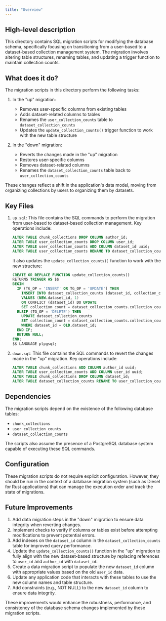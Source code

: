 ```yaml
---
title: "Overview"
---
```


## High-level description
This directory contains SQL migration scripts for modifying the database schema, specifically focusing on transitioning from a user-based to a dataset-based collection management system. The migration involves altering table structures, renaming tables, and updating a trigger function to maintain collection counts.

## What does it do?
The migration scripts in this directory perform the following tasks:

1. In the "up" migration:
   - Removes user-specific columns from existing tables
   - Adds dataset-related columns to tables
   - Renames the `user_collection_counts` table to `dataset_collection_counts`
   - Updates the `update_collection_counts()` trigger function to work with the new table structure

2. In the "down" migration:
   - Reverts the changes made in the "up" migration
   - Restores user-specific columns
   - Removes dataset-related columns
   - Renames the `dataset_collection_counts` table back to `user_collection_counts`

These changes reflect a shift in the application's data model, moving from organizing collections by users to organizing them by datasets.

## Key Files

1. `up.sql`: This file contains the SQL commands to perform the migration from user-based to dataset-based collection management. Key operations include:

   ```sql
   ALTER TABLE chunk_collections DROP COLUMN author_id;
   ALTER TABLE user_collection_counts DROP COLUMN user_id;
   ALTER TABLE user_collection_counts ADD COLUMN dataset_id uuid;
   ALTER TABLE user_collection_counts RENAME TO dataset_collection_counts;
   ```

   It also updates the `update_collection_counts()` function to work with the new structure:

   ```sql
   CREATE OR REPLACE FUNCTION update_collection_counts()
   RETURNS TRIGGER AS $$
   BEGIN
     IF (TG_OP = 'INSERT' OR TG_OP = 'UPDATE') THEN
       INSERT INTO dataset_collection_counts (dataset_id, collection_count)
       VALUES (NEW.dataset_id, 1)
       ON CONFLICT (dataset_id) DO UPDATE
       SET collection_count = dataset_collection_counts.collection_count + 1;
     ELSIF (TG_OP = 'DELETE') THEN
       UPDATE dataset_collection_counts
       SET collection_count = dataset_collection_counts.collection_count - 1
       WHERE dataset_id = OLD.dataset_id;
     END IF;
     RETURN NULL;
   END;
   $$ LANGUAGE plpgsql;
   ```

2. `down.sql`: This file contains the SQL commands to revert the changes made in the "up" migration. Key operations include:

   ```sql
   ALTER TABLE chunk_collections ADD COLUMN author_id uuid;
   ALTER TABLE user_collection_counts ADD COLUMN user_id uuid;
   ALTER TABLE chunk_collections DROP COLUMN dataset_id;
   ALTER TABLE dataset_collection_counts RENAME TO user_collection_counts;
   ```

## Dependencies
The migration scripts depend on the existence of the following database tables:
- `chunk_collections`
- `user_collection_counts`
- `dataset_collection_counts`

The scripts also assume the presence of a PostgreSQL database system capable of executing these SQL commands.

## Configuration
These migration scripts do not require explicit configuration. However, they should be run in the context of a database migration system (such as Diesel for Rust applications) that can manage the execution order and track the state of migrations.

## Future Improvements
1. Add data migration steps in the "down" migration to ensure data integrity when reverting changes.
2. Implement checks to verify if columns or tables exist before attempting modifications to prevent potential errors.
3. Add indexes on the `dataset_id` column in the `dataset_collection_counts` table for improved query performance.
4. Update the `update_collection_counts()` function in the "up" migration to fully align with the new dataset-based structure by replacing references to `user_id` and `author_id` with `dataset_id`.
5. Create a data migration script to populate the new `dataset_id` column with appropriate values based on the old `user_id` data.
6. Update any application code that interacts with these tables to use the new column names and table structure.
7. Add constraints (e.g., NOT NULL) to the new `dataset_id` column to ensure data integrity.

These improvements would enhance the robustness, performance, and consistency of the database schema changes implemented by these migration scripts.